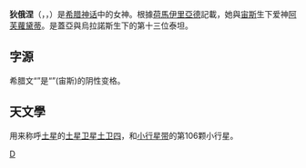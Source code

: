 '''狄俄涅'''（{{lang-el|Διώνη}}，{{lang-en|Dione}}，{{pron-en|daɪˈoʊniː}}）是[[希腊神话|希腊神话]]中的女神。根據[[荷馬|荷馬]][[伊里亞德|伊里亞德]]記載，她與[[宙斯|宙斯]]生下爱神[[阿芙蘿黛蒂|阿芙蘿黛蒂]]。是蓋亞與烏拉諾斯生下的第十三位泰坦。

==字源==
希腊文“{{lang|el|Διώνη}}”是“{{lang|el|Δίας}}”(宙斯)的阴性变格。

==天文學==
用来称呼[[土星|土星]]的[[土星的天然卫星|土星卫星]][[土卫四|土卫四]]，和[[小行星带|小行星带]]的第106颗小行星。

[[Category:希臘女神|D]]
